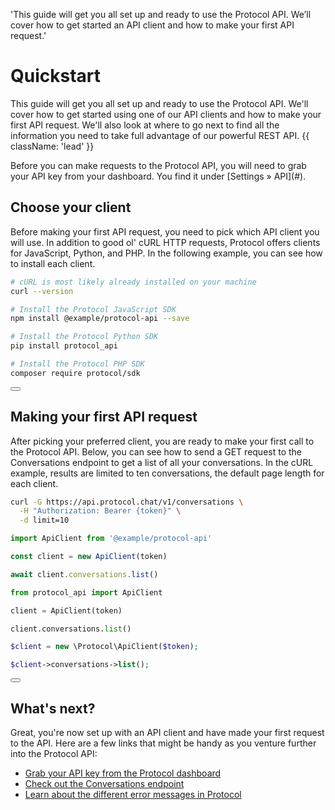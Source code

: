   'This guide will get you all set up and ready to use the Protocol API. We’ll cover how to get started an API client and how to make your first API request.'

# Quickstart

This guide will get you all set up and ready to use the Protocol API. We'll cover how to get started using one of our API clients and how to make your first API request. We'll also look at where to go next to find all the information you need to take full advantage of our powerful REST API. {{ className: 'lead' }}

<Note>
  Before you can make requests to the Protocol API, you will need to grab your
  API key from your dashboard. You find it under [Settings &raquo; API](#).
</Note>

## Choose your client

Before making your first API request, you need to pick which API client you will use. In addition to good ol' cURL HTTP requests, Protocol offers clients for JavaScript, Python, and PHP. In the following example, you can see how to install each client.

<CodeGroup>

```bash {{ title: 'cURL' }}
# cURL is most likely already installed on your machine
curl --version
```

```bash {{ language: 'js' }}
# Install the Protocol JavaScript SDK
npm install @example/protocol-api --save
```

```bash {{ language: 'python' }}
# Install the Protocol Python SDK
pip install protocol_api
```

```bash {{ language: 'php' }}
# Install the Protocol PHP SDK
composer require protocol/sdk
```

</CodeGroup>

<div className="not-prose">
  <Button
    href="/sdks"
    variant="text"
    arrow="right"
    children="Check out our list of first-party SDKs"
  />
</div>

## Making your first API request

After picking your preferred client, you are ready to make your first call to the Protocol API. Below, you can see how to send a GET request to the Conversations endpoint to get a list of all your conversations. In the cURL example, results are limited to ten conversations, the default page length for each client.

<CodeGroup tag="GET" label="/v1/conversations">

```bash {{ title: 'cURL' }}
curl -G https://api.protocol.chat/v1/conversations \
  -H "Authorization: Bearer {token}" \
  -d limit=10
```

```js
import ApiClient from '@example/protocol-api'

const client = new ApiClient(token)

await client.conversations.list()
```

```python
from protocol_api import ApiClient

client = ApiClient(token)

client.conversations.list()
```

```php
$client = new \Protocol\ApiClient($token);

$client->conversations->list();
```

</CodeGroup>

<div className="not-prose">
  <Button
    href="/conversations"
    variant="text"
    arrow="right"
    children="Read the docs for the Conversations endpoint"
  />
</div>

## What's next?

Great, you're now set up with an API client and have made your first request to the API. Here are a few links that might be handy as you venture further into the Protocol API:

- [Grab your API key from the Protocol dashboard](#)
- [Check out the Conversations endpoint](/tutorial)
- [Learn about the different error messages in Protocol](/errors)

